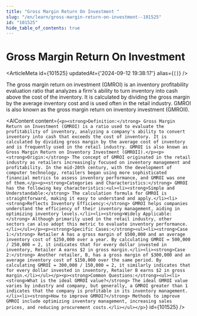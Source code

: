 ```yaml
---
title: "Gross Margin Return On Investment "
slug: "/en/learn/gross-margin-return-on-investment--101525"
id: "101525"
hide_table_of_contents: true
---
```



# Gross Margin Return On Investment 

<ArticleMeta id={101525} updatedAt={'2024-09-12 19:38:17'} alias={`[]`} />
<div className='border-solid border-b border-t-0 my-4 border-[var(--ifm-color-gray-300)]' />

The gross margin return on investment (GMROI) is an inventory profitability evaluation ratio that analyzes a firm's ability to turn inventory into cash above the cost of the inventory. It is calculated by dividing the gross margin by the average inventory cost and is used often in the retail industry. GMROI is also known as the gross margin return on inventory investment (GMROII).

<AIContent content={`<p><strong>Definition:</strong> Gross Margin Return on Investment (GMROI) is a ratio used to evaluate the profitability of inventory, analyzing a company's ability to convert inventory into cash that exceeds the cost of inventory. It is calculated by dividing gross margin by the average cost of inventory and is frequently used in the retail industry. GMROI is also known as Gross Margin Return on Inventory Investment (GMROII).</p><p><strong>Origin:</strong> The concept of GMROI originated in the retail industry as retailers increasingly focused on inventory management and profitability. In the mid-20th century, with the development of computer technology, retailers began using more sophisticated financial metrics to assess inventory performance, and GMROI was one of them.</p><p><strong>Categories and Characteristics:</strong> GMROI has the following key characteristics:<ul><li><strong>Simple and Understandable:</strong> The calculation formula for GMROI is straightforward, making it easy to understand and apply.</li><li><strong>Reflects Inventory Efficiency:</strong> GMROI helps companies understand the efficiency of their inventory management, aiding in optimizing inventory levels.</li><li><strong>Widely Applicable:</strong> Although primarily used in the retail industry, other sectors can also adopt this metric to evaluate inventory performance.</li></ul></p><p><strong>Specific Cases:</strong><ul><li><strong>Case 1:</strong> Retailer A has a gross margin of $500,000 and an average inventory cost of $250,000 over a year. By calculating GMROI = 500,000 / 250,000 = 2, it indicates that for every dollar invested in inventory, Retailer A earns $2 in gross margin.</li><li><strong>Case 2:</strong> Another retailer, B, has a gross margin of $300,000 and an average inventory cost of $150,000 over the same period. By calculating GMROI = 300,000 / 150,000 = 2, it similarly indicates that for every dollar invested in inventory, Retailer B earns $2 in gross margin.</li></ul></p><p><strong>Common Questions:</strong><ul><li><strong>What is the ideal GMROI value?</strong> The ideal GMROI value varies by industry and company, but generally, a GMROI greater than 1 indicates that the company is profitable in its inventory management.</li><li><strong>How to improve GMROI?</strong> Methods to improve GMROI include optimizing inventory management, increasing sales prices, and reducing procurement costs.</li></ul></p>`} id={101525} />
